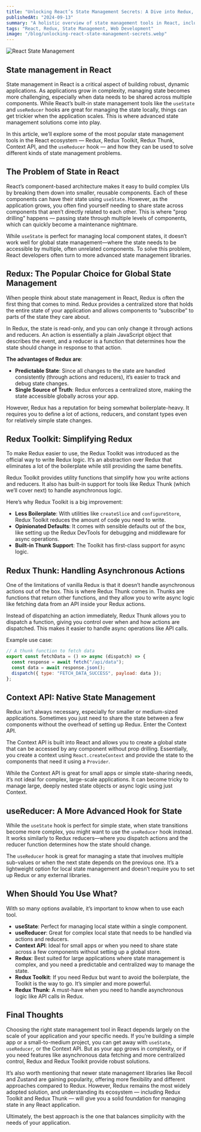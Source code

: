 ```yaml
---
title: "Unlocking React’s State Management Secrets: A Dive into Redux, Context API, and Beyond"
publishedAt: "2024-09-13"
summary: "A holistic overview of state management tools in React, including Redux, Redux Toolkit, Context API, and more."
tags: "React, Redux, State Management, Web Development"
image: "/blog/unlocking-react-state-management-secrets.webp"
---
```


<Image
  src="/blog/unlocking-react-state-management-secrets.webp"
  alt="React State Management"
  width={640}
  height={500}
/>

## State management in React

State management in React is a critical aspect of building robust, dynamic applications. As applications grow in complexity, managing state becomes more challenging, especially when data needs to be shared across multiple components. While React’s built-in state management tools like the `useState` and `useReducer` hooks are great for managing the state locally, things can get trickier when the application scales. This is where advanced state management solutions come into play.

In this article, we’ll explore some of the most popular state management tools in the React ecosystem — Redux, Redux Toolkit, Redux Thunk, Context API, and the `useReducer` hook — and how they can be used to solve different kinds of state management problems.

## The Problem of State in React

React’s component-based architecture makes it easy to build complex UIs by breaking them down into smaller, reusable components. Each of these components can have their state using `useState`. However, as the application grows, you often find yourself needing to share state across components that aren’t directly related to each other. This is where "prop drilling" happens — passing state through multiple levels of components, which can quickly become a maintenance nightmare.

While `useState` is perfect for managing local component states, it doesn’t work well for global state management—where the state needs to be accessible by multiple, often unrelated components. To solve this problem, React developers often turn to more advanced state management libraries.

## Redux: The Popular Choice for Global State Management

When people think about state management in React, Redux is often the first thing that comes to mind. Redux provides a centralized store that holds the entire state of your application and allows components to “subscribe” to parts of the state they care about.

In Redux, the state is read-only, and you can only change it through actions and reducers. An action is essentially a plain JavaScript object that describes the event, and a reducer is a function that determines how the state should change in response to that action.

**The advantages of Redux are**:

- **Predictable State**: Since all changes to the state are handled consistently (through actions and reducers), it’s easier to track and debug state changes.
- **Single Source of Truth**: Redux enforces a centralized store, making the state accessible globally across your app.

However, Redux has a reputation for being somewhat boilerplate-heavy. It requires you to define a lot of actions, reducers, and constant types even for relatively simple state changes.

## Redux Toolkit: Simplifying Redux

To make Redux easier to use, the Redux Toolkit was introduced as the official way to write Redux logic. It’s an abstraction over Redux that eliminates a lot of the boilerplate while still providing the same benefits.

Redux Toolkit provides utility functions that simplify how you write actions and reducers. It also has built-in support for tools like Redux Thunk (which we’ll cover next) to handle asynchronous logic.

Here’s why Redux Toolkit is a big improvement:

- **Less Boilerplate**: With utilities like `createSlice` and `configureStore`, Redux Toolkit reduces the amount of code you need to write.
- **Opinionated Defaults**: It comes with sensible defaults out of the box, like setting up the Redux DevTools for debugging and middleware for async operations.
- **Built-in Thunk Support**: The Toolkit has first-class support for async logic.

## Redux Thunk: Handling Asynchronous Actions

One of the limitations of vanilla Redux is that it doesn’t handle asynchronous actions out of the box. This is where Redux Thunk comes in. Thunks are functions that return other functions, and they allow you to write async logic like fetching data from an API inside your Redux actions.

Instead of dispatching an action immediately, Redux Thunk allows you to dispatch a function, giving you control over when and how actions are dispatched. This makes it easier to handle async operations like API calls.

Example use case:

```js
// A thunk function to fetch data
export const fetchData = () => async (dispatch) => {
  const response = await fetch("/api/data");
  const data = await response.json();
  dispatch({ type: "FETCH_DATA_SUCCESS", payload: data });
};
```

## Context API: Native State Management

Redux isn’t always necessary, especially for smaller or medium-sized applications. Sometimes you just need to share the state between a few components without the overhead of setting up Redux. Enter the Context API.

The Context API is built into React and allows you to create a global state that can be accessed by any component without prop drilling. Essentially, you create a context using `React.createContext` and provide the state to the components that need it using a `Provider`.

While the Context API is great for small apps or simple state-sharing needs, it’s not ideal for complex, large-scale applications. It can become tricky to manage large, deeply nested state objects or async logic using just Context.

## useReducer: A More Advanced Hook for State

While the `useState` hook is perfect for simple state, when state transitions become more complex, you might want to use the `useReducer` hook instead. It works similarly to Redux reducers—where you dispatch actions and the reducer function determines how the state should change.

The `useReducer` hook is great for managing a state that involves multiple sub-values or when the next state depends on the previous one. It’s a lightweight option for local state management and doesn’t require you to set up Redux or any external libraries.

## When Should You Use What?

With so many options available, it’s important to know when to use each tool.

- **useState**: Perfect for managing local state within a single component.
- **useReducer**: Great for complex local state that needs to be handled via actions and reducers.
- **Context API**: Ideal for small apps or when you need to share state across a few components without setting up a global store.
- **Redux**: Best suited for large applications where state management is complex, and you need a predictable and centralized way to manage the state.
- **Redux Toolkit**: If you need Redux but want to avoid the boilerplate, the Toolkit is the way to go. It’s simpler and more powerful.
- **Redux Thunk**: A must-have when you need to handle asynchronous logic like API calls in Redux.

## Final Thoughts

Choosing the right state management tool in React depends largely on the scale of your application and your specific needs. If you’re building a simple app or a small-to-medium project, you can get away with `useState`, `useReducer`, or the Context API. But as your app grows in complexity, or if you need features like asynchronous data fetching and more centralized control, Redux and Redux Toolkit provide robust solutions.

It’s also worth mentioning that newer state management libraries like Recoil and Zustand are gaining popularity, offering more flexibility and different approaches compared to Redux. However, Redux remains the most widely adopted solution, and understanding its ecosystem — including Redux Toolkit and Redux Thunk — will give you a solid foundation for managing state in any React application.

Ultimately, the best approach is the one that balances simplicity with the needs of your application.
